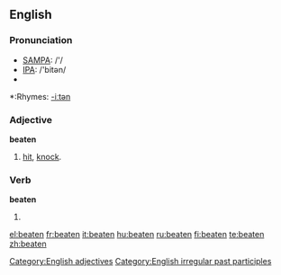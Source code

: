 ==English==

===Pronunciation===
*[[w:SAMPA|SAMPA]]: /'/
*[[w:IPA|IPA]]: /'bitən/
*{{audio|en-us-beaten.ogg|Audio (US)}}

*:Rhymes: [[Rhymes:English:-iːtən|-iːtən]]

===Adjective===
'''beaten'''
# [[hit]], [[knock]].
[[Category:English adjectives]]
===Verb===
'''beaten'''
# {{past participle of|[[beat]]}}
[[Category:English irregular past participles]]
<!--this belongs on the pgae for "beat"===Translations===
*Dutch: [[geslagen]], [[geklopt]]-->

[[el:beaten]]
[[fr:beaten]]
[[it:beaten]]
[[hu:beaten]]
[[ru:beaten]]
[[fi:beaten]]
[[te:beaten]]
[[zh:beaten]]
